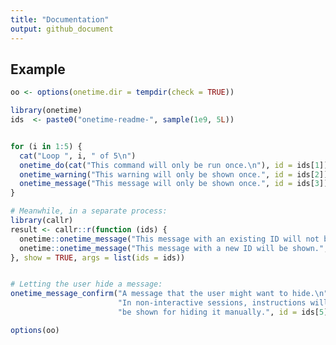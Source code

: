 ```yaml
---
title: "Documentation"
output: github_document
---
```


## Example

```r
oo <- options(onetime.dir = tempdir(check = TRUE))
```

```r
library(onetime)
ids  <- paste0("onetime-readme-", sample(1e9, 5L))


for (i in 1:5) {
  cat("Loop ", i, " of 5\n")
  onetime_do(cat("This command will only be run once.\n"), id = ids[1])
  onetime_warning("This warning will only be shown once.", id = ids[2])
  onetime_message("This message will only be shown once.", id = ids[3])
}

# Meanwhile, in a separate process:
library(callr)
result <- callr::r(function (ids) {
  onetime::onetime_message("This message with an existing ID will not be shown.", id = ids[1])
  onetime::onetime_message("This message with a new ID will be shown.", id = ids[4])
}, show = TRUE, args = list(ids = ids))


# Letting the user hide a message:
onetime_message_confirm("A message that the user might want to hide.\n",
                        "In non-interactive sessions, instructions will ",
                        "be shown for hiding it manually.", id = ids[5])

```


```r
options(oo)
```

